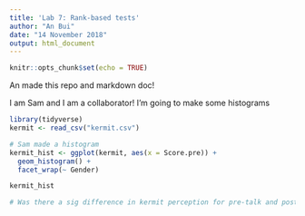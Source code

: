```yaml
---
title: 'Lab 7: Rank-based tests'
author: "An Bui"
date: "14 November 2018"
output: html_document
---
```


```r
knitr::opts_chunk$set(echo = TRUE)
```

An made this repo and markdown doc!

I am Sam and I am a collaborator! I'm going to make some histograms

```r
library(tidyverse)
kermit <- read_csv("kermit.csv")

# Sam made a histogram
kermit_hist <- ggplot(kermit, aes(x = Score.pre)) +
  geom_histogram() +
  facet_wrap(~ Gender)

kermit_hist

# Was there a sig difference in kermit perception for pre-talk and post-talk scores?
```





